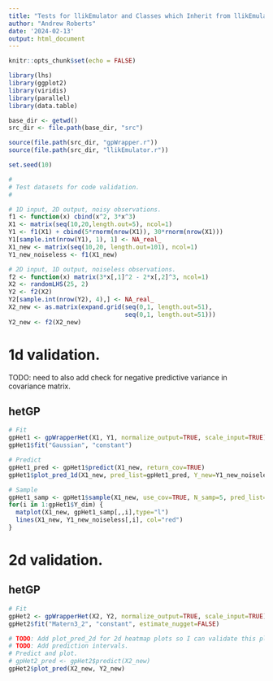 ```yaml
---
title: "Tests for llikEmulator and Classes which Inherit from llikEmulator"
author: "Andrew Roberts"
date: '2024-02-13'
output: html_document
---
```


```r
knitr::opts_chunk$set(echo = FALSE)

library(lhs)
library(ggplot2)
library(viridis)
library(parallel)
library(data.table)

base_dir <- getwd()
src_dir <- file.path(base_dir, "src")

source(file.path(src_dir, "gpWrapper.r"))
source(file.path(src_dir, "llikEmulator.r"))
```

```r
set.seed(10)
```


```r
#
# Test datasets for code validation. 
#

# 1D input, 2D output, noisy observations. 
f1 <- function(x) cbind(x^2, 3*x^3)
X1 <- matrix(seq(10,20,length.out=5), ncol=1)
Y1 <- f1(X1) + cbind(5*rnorm(nrow(X1)), 30*rnorm(nrow(X1)))
Y1[sample.int(nrow(Y1), 1), 1] <- NA_real_
X1_new <- matrix(seq(10,20, length.out=101), ncol=1)
Y1_new_noiseless <- f1(X1_new)

# 2D input, 1D output, noiseless observations. 
f2 <- function(x) matrix(3*x[,1]^2 - 2*x[,2]^3, ncol=1)
X2 <- randomLHS(25, 2)
Y2 <- f2(X2)
Y2[sample.int(nrow(Y2), 4),] <- NA_real_
X2_new <- as.matrix(expand.grid(seq(0,1, length.out=51), 
                                seq(0,1, length.out=51)))
Y2_new <- f2(X2_new)
```


# 1d validation. 

TODO: need to also add check for negative predictive variance in covariance matrix. 

## hetGP
```r
# Fit
gpHet1 <- gpWrapperHet(X1, Y1, normalize_output=TRUE, scale_input=TRUE)
gpHet1$fit("Gaussian", "constant")
```

```r
# Predict 
gpHet1_pred <- gpHet1$predict(X1_new, return_cov=TRUE)
gpHet1$plot_pred_1d(X1_new, pred_list=gpHet1_pred, Y_new=Y1_new_noiseless)
```


```r
# Sample 
gpHet1_samp <- gpHet1$sample(X1_new, use_cov=TRUE, N_samp=5, pred_list=gpHet1_pred)
for(i in 1:gpHet1$Y_dim) {
  matplot(X1_new, gpHet1_samp[,,i],type="l")
  lines(X1_new, Y1_new_noiseless[,i], col="red")
}
```

# 2d validation. 

## hetGP
```r
# Fit
gpHet2 <- gpWrapperHet(X2, Y2, normalize_output=TRUE, scale_input=TRUE)
gpHet2$fit("Matern3_2", "constant", estimate_nugget=FALSE)
```

```r
# TODO: Add plot_pred_2d for 2d heatmap plots so I can validate this plot. 
# TODO: Add prediction intervals. 
# Predict and plot. 
# gpHet2_pred <- gpHet2$predict(X2_new)
gpHet2$plot_pred(X2_new, Y2_new)
```







